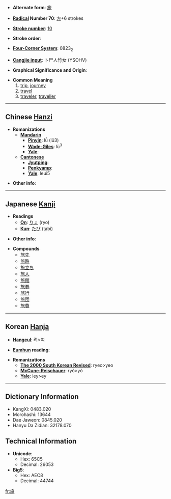 * '''Alternate form''': [[旅]]

* '''[[Wiktionary:Chinese radical index| Radical]] Number 70''': [[Wiktionary:Chinese radical index 方|方]]+6 strokes

* '''[[Wiktionary:Chinese total strokes index|Stroke number]]''': [[Wiktionary:Chinese total strokes index 10|10]]

* '''Stroke order''': 

* '''[[Wiktionary:Chinese four corner index|Four-Corner System]]''': 0823<sub>2</sub>

* '''[[Wiktionary:Chinese Cangjie index|Cangjie input]]''': 卜尸人竹女 (YSOHV)

* '''Graphical Significance and Origin''': 

* '''Common Meaning'''
*#[[trip]], [[journey]]
*# [[travel]]
*# [[traveler]], [[traveller]]

----

== Chinese [[Hanzi]] ==

* '''Romanizations'''
** '''[[Mandarin]]'''
*** '''[[Pinyin]]''': lǚ (lü3)
*** '''[[Wade-Giles]]''': lü<sup>3</sup>
*** '''[[Yale]]''': 
** '''[[Cantonese]]'''
*** '''[[Jyutping]]''':
*** '''[[Penkyamp]]''': 
*** '''[[Yale]]''': leui5

* '''Other info''': 

----

== Japanese [[Kanji]] ==

* '''Readings'''
** '''[[On]]''': [[りょ]] (ryo)
** '''[[Kun]]''': [[たび]] (tabi)

* '''Other info''':  

* '''Compounds'''
** [[旅先]]
** [[旅路]]
** [[旅立ち]]
** [[旅人]]
** [[旅館]]
** [[旅券]]
** [[旅行]]
** [[旅団]]
** [[旅費]]

----

== Korean [[Hanja]] ==

* '''[[Hangeul]]''': 려>여

* '''[[Eumhun]] reading''': 

* '''Romanizations'''
** '''[[The 2000 South Korean Revised Romanization|The 2000 South Korean Revised]]''': ryeo>yeo
** '''[[McCune-Reischauer]]''': ryŏ>yŏ
** '''[[Yale]]''': ley>ey

----

== Dictionary Information ==

* KangXi: 0483.020
* Morohashi: 13644
* Dae Jaweon: 0845.020
* Hanyu Da Zidian: 32178.070

== Technical Information ==

* '''Unicode''':
** Hex: 65C5
** Decimal: 26053
* '''Big5''':
** Hex: AEC8
** Decimal: 44744

[[fr:旅]]